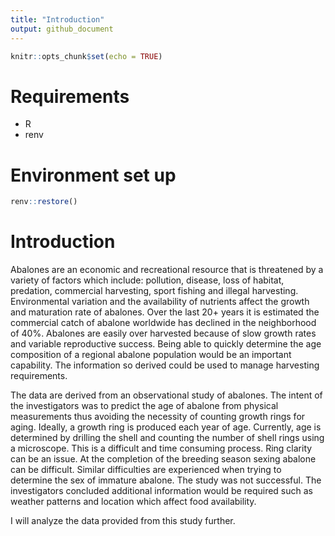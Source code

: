 ```yaml
---
title: "Introduction"
output: github_document
---
```


```r
knitr::opts_chunk$set(echo = TRUE)
```

# Requirements

- R
- renv

#  Environment set up

```r
renv::restore()
```

# Introduction

Abalones are an economic and recreational resource that is threatened by a variety of factors which include: pollution, disease, loss of habitat, predation, commercial harvesting, sport fishing and illegal harvesting. Environmental variation and the availability of nutrients affect the growth and maturation rate of abalones. Over the last 20+ years it is estimated the commercial catch of abalone worldwide has declined in the neighborhood of 40%. Abalones are easily over harvested because of slow growth rates and variable reproductive success. Being able to quickly determine the age composition of a regional abalone population would be an important capability. The information so derived could be used to manage harvesting requirements.

The data are derived from an observational study of abalones. The intent of the investigators was to predict the age of abalone from physical measurements thus avoiding the necessity of counting growth rings for aging. Ideally, a growth ring is produced each year of age.
Currently, age is determined by drilling the shell and counting the number of shell rings using a microscope. This is a difficult and time consuming process. Ring clarity can be an issue. At the completion of the breeding season sexing abalone can be difficult. Similar difficulties are experienced when trying to determine the sex of immature abalone.
The study was not successful. The investigators concluded additional information would be required such as weather patterns and location which affect food availability.

I will analyze the data provided from this study further.
